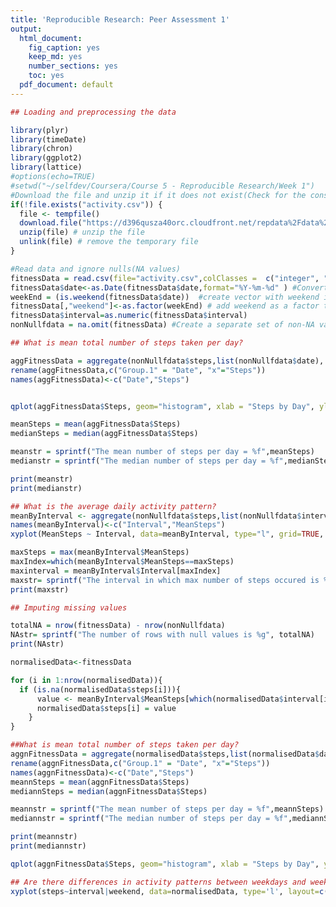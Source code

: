 ```yaml
---
title: 'Reproducible Research: Peer Assessment 1'
output:
  html_document:
    fig_caption: yes
    keep_md: yes
    number_sections: yes
    toc: yes
  pdf_document: default
---
```


```r
## Loading and preprocessing the data

library(plyr)
library(timeDate)
library(chron)
library(ggplot2)
library(lattice)
#options(echo=TRUE)
#setwd("~/selfdev/Coursera/Course 5 - Reproducible Research/Week 1")
#Download the file and unzip it if it does not exist(Check for the constituent file)
if(!file.exists("activity.csv")) {
  file <- tempfile()
  download.file("https://d396qusza40orc.cloudfront.net/repdata%2Fdata%2Factivity.zip",file)
  unzip(file) # unzip the file
  unlink(file) # remove the temporary file
}


```

```r

#Read data and ignore nulls(NA values)
fitnessData = read.csv(file="activity.csv",colClasses =  c("integer", "character", "character"))
fitnessData$date<-as.Date(fitnessData$date,format="%Y-%m-%d" ) #Convert dates from string to date
weekEnd = (is.weekend(fitnessData$date))  #create vector with weekend indicator
fitnessData[,"weekend"]<-as.factor(weekEnd) # add weekend as a factor to original data
fitnessData$interval=as.numeric(fitnessData$interval)
nonNullfdata = na.omit(fitnessData) #Create a separate set of non-NA values

## What is mean total number of steps taken per day?

aggFitnessData = aggregate(nonNullfdata$steps,list(nonNullfdata$date), sum)
rename(aggFitnessData,c("Group.1" = "Date", "x"="Steps"))
names(aggFitnessData)<-c("Date","Steps")


qplot(aggFitnessData$Steps, geom="histogram", xlab = "Steps by Day", ylab = "Frequency",col=I("black"),fill=I("blue"),bins=50)
```
```r
meanSteps = mean(aggFitnessData$Steps)
medianSteps = median(aggFitnessData$Steps)

meanstr = sprintf("The mean number of steps per day = %f",meanSteps)
medianstr = sprintf("The median number of steps per day = %f",medianSteps)

print(meanstr)
print(medianstr)
```
```r
## What is the average daily activity pattern?
meanByInterval <- aggregate(nonNullfdata$steps,list(nonNullfdata$interval), mean) 
names(meanByInterval)<-c("Interval","MeanSteps")
xyplot(MeanSteps ~ Interval, data=meanByInterval, type="l", grid=TRUE, ylab="Number of steps", xlab="5-minute interval", main="Average steps by 5-minutes intervals")
```
```r
maxSteps = max(meanByInterval$MeanSteps)
maxIndex=which(meanByInterval$MeanSteps==maxSteps)
maxinterval = meanByInterval$Interval[maxIndex]
maxstr= sprintf("The interval in which max number of steps occured is %g", maxinterval)
print(maxstr)
```
```r



## Imputing missing values

totalNA = nrow(fitnessData) - nrow(nonNullfdata)
NAstr= sprintf("The number of rows with null values is %g", totalNA)
print(NAstr)
```
```r
normalisedData<-fitnessData

for (i in 1:nrow(normalisedData)){
  if (is.na(normalisedData$steps[i])){
      value <- meanByInterval$MeanSteps[which(normalisedData$interval[i] == meanByInterval$Interval)]
      normalisedData$steps[i] = value
    }
}

##What is mean total number of steps taken per day?
aggnFitnessData = aggregate(normalisedData$steps,list(normalisedData$date), sum)
rename(aggnFitnessData,c("Group.1" = "Date", "x"="Steps"))
names(aggnFitnessData)<-c("Date","Steps")
meannSteps = mean(aggnFitnessData$Steps)
mediannSteps = median(aggnFitnessData$Steps)

meannstr = sprintf("The mean number of steps per day = %f",meannSteps)
mediannstr = sprintf("The median number of steps per day = %f",mediannSteps)

print(meannstr)
print(mediannstr)
```
```r

qplot(aggnFitnessData$Steps, geom="histogram", xlab = "Steps by Day", ylab = "Frequency",col=I("black"),fill=I("blue"),bins=50)

## Are there differences in activity patterns between weekdays and weekends?
xyplot(steps~interval|weekend, data=normalisedData, type='l', layout=c(1, 2))

```

